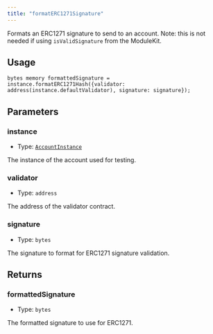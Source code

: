 ```yaml
---
title: "formatERC1271Signature"
---
```


Formats an ERC1271 signature to send to an account. Note: this is not needed if using `isValidSignature` from the ModuleKit.

## Usage

```solidity
bytes memory formattedSignature = instance.formatERC1271Hash({validator: address(instance.defaultValidator), signature: signature});
```

## Parameters

### instance

- Type: [`AccountInstance`](../../glossary/types#accountinstance)

The instance of the account used for testing.

### validator

- Type: `address`

The address of the validator contract.

### signature

- Type: `bytes`

The signature to format for ERC1271 signature validation.

## Returns

### formattedSignature

- Type: `bytes`

The formatted signature to use for ERC1271.
